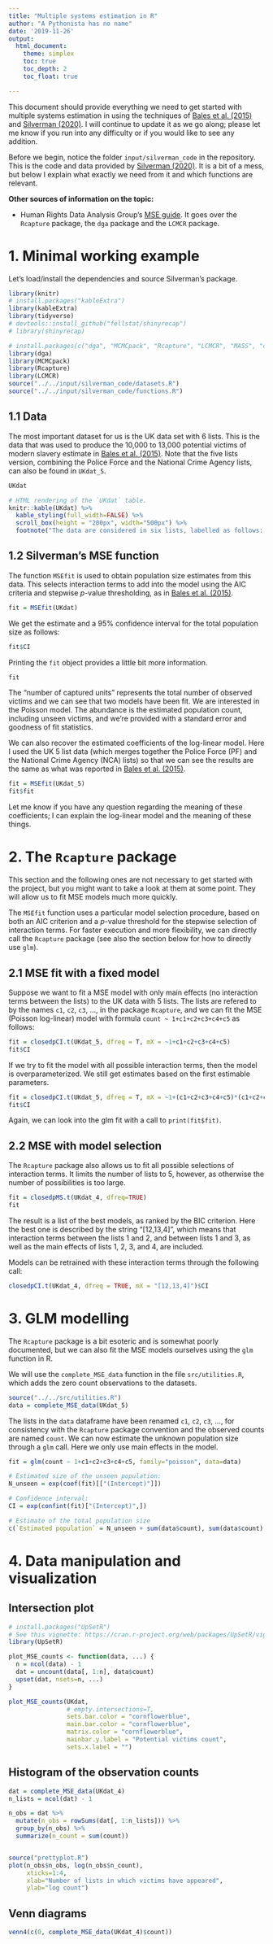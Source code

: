 ```yaml
---
title: "Multiple systems estimation in R"
author: "A Pythonista has no name"
date: '2019-11-26'
output:
  html_document:
    theme: simplex
    toc: true
    toc_depth: 2
    toc_float: true

---
```


This document should provide everything we need to get started with multiple systems estimation in \texttt{R} using the techniques of [Bales et al. (2015)](https://rss.onlinelibrary.wiley.com/doi/epdf/10.1111/j.1740-9713.2015.00824.x) and [Silverman (2020)](https://arxiv.org/pdf/1902.06078.pdf). I will continue to update it as we go along; please let me know if you run into any difficulty or if you would like to see any addition.

Before we begin, notice the folder `input/silverman_code` in the repository. This is the code and data provided by [Silverman (2020)](https://arxiv.org/pdf/1902.06078.pdf). It is a bit of a mess, but below I explain what exactly we need from it and which functions are relevant.

**Other sources of information on the topic:**

  - Human Rights Data Analysis Group's [MSE guide](https://hrdag.org/tech-notes/basic-mse.html). It goes over the `Rcapture` package, the `dga` package and the `LCMCR` package.

# 1. Minimal working example

Let's load/install the dependencies and source Silverman's package.

```r
library(knitr)
# install.packages("kableExtra")
library(kableExtra)
library(tidyverse)
# devtools::install_github("fellstat/shinyrecap")
# library(shinyrecap)

# install.packages(c("dga", "MCMCpack", "Rcapture", "LCMCR", "MASS", "coda"))
library(dga)
library(MCMCpack)
library(Rcapture)
library(LCMCR)
source("../../input/silverman_code/datasets.R")
source("../../input/silverman_code/functions.R")
```

## 1.1 Data

The most important dataset for us is the UK data set with 6 lists. This is the data that was used to produce the 10,000 to 13,000 potential victims of modern slavery estimate in [Bales et al. (2015)](https://rss.onlinelibrary.wiley.com/doi/epdf/10.1111/j.1740-9713.2015.00824.x). Note that the five lists version, combining the Police Force and the National Crime Agency lists, can also be found in `UKdat_5`.

```r
UKdat
```

```r
# HTML rendering of the `UKdat` table.
knitr::kable(UKdat) %>% 
  kable_styling(full_width=FALSE) %>% 
  scroll_box(height = "200px", width="500px") %>% 
  footnote("The data are considered in six lists, labelled as follows:  LA--Local authorities; NG--Non-government organisations; PF--Police forces; GO--Government organisations; GP--General public; NCA--National Crime Agency.", footnote_as_chunk=T)
```

## 1.2 Silverman's MSE function

The function `MSEfit` is used to obtain population size estimates from this data. This selects interaction terms to add into the model using the AIC criteria and stepwise $p$-value thresholding, as in [Bales et al. (2015)](https://rss.onlinelibrary.wiley.com/doi/epdf/10.1111/j.1740-9713.2015.00824.x).

```r
fit = MSEfit(UKdat)
```

We get the estimate and a $95\%$ confidence interval for the total population size as follows:
```r
fit$CI
```

Printing the `fit` object provides a little bit more information. 
```r
fit
```
The "number of captured units" represents the total number of observed victims and we can see that two models have been fit. We are interested in the Poisson model. The abundance is the estimated population count, including unseen victims, and we're provided with a standard error and goodness of fit statistics.

We can also recover the estimated coefficients of the log-linear model. Here I used the UK 5 list data (which merges together the Police Force (PF) and the National Crime Agency (NCA) lists) so that we can see the results are the same as what was reported in [Bales et al. (2015)](https://rss.onlinelibrary.wiley.com/doi/epdf/10.1111/j.1740-9713.2015.00824.x).  

```r
fit = MSEfit(UKdat_5)
fit$fit
```

Let me know if you have any question regarding the meaning of these coefficients; I can explain the log-linear model and the meaning of these things.

# 2. The `Rcapture` package

This section and the following ones are not necessary to get started with the project, but you might want to take a look at them at some point. They will allow us to fit MSE models much more quickly.

The `MSEfit` function uses a particular model selection procedure, based on both an AIC criterion and a $p$-value threshold for the stepwise selection of interaction terms. For faster execution and more flexibility, we can directly call the `Rcapture` package (see also the section below for how to directly use `glm`).

## 2.1 MSE fit with a fixed model

Suppose we want to fit a MSE model with only main effects (no interaction terms between the lists) to the UK data with 5 lists. The lists are refered to by the names `c1`, `c2`, `c3`, ..., in the package `Rcapture`, and we can fit the MSE (Poisson log-linear) model with formula `count ~ 1+c1+c2+c3+c4+c5` as follows:

```r
fit = closedpCI.t(UKdat_5, dfreq = T, mX = ~1+c1+c2+c3+c4+c5)
fit$CI
```

If we try to fit the model with all possible interaction terms, then the model is overparameterized. We still get estimates based on the first estimable parameters.

```r
fit = closedpCI.t(UKdat_5, dfreq = T, mX = ~1+(c1+c2+c3+c4+c5)*(c1+c2+c3+c4+c5))
fit$CI
```

Again, we can look into the glm fit with a call to `print(fit$fit)`.

## 2.2 MSE with model selection

The `Rcapture` package also allows us to fit all possible selections of interaction terms. It limits the number of lists to $5$, however, as otherwise the number of possibilities is too large.

```r
fit = closedpMS.t(UKdat_4, dfreq=TRUE)
fit
```
The result is a list of the best models, as ranked by the BIC criterion. Here the best one is described by the string "[12,13,4]", which means that interaction terms between the lists 1 and 2, and between lists 1 and 3, as well as the main effects of lists 1, 2, 3, and 4, are included. 

Models can be retrained with these interaction terms through the following call:
```r
closedpCI.t(UKdat_4, dfreq = TRUE, mX = "[12,13,4]")$CI
```


# 3. GLM modelling

The `Rcapture` package is a bit esoteric and is somewhat poorly documented, but we can also fit the MSE models ourselves using the `glm` function in R.

We will use the `complete_MSE_data` function in the file `src/utilities.R`, which adds the zero count observations to the datasets.
```r
source("../../src/utilities.R")
data = complete_MSE_data(UKdat_5)
```

The lists in the `data` dataframe have been renamed `c1`, `c2`, `c3`, ..., for consistency with the `Rcapture` package convention and the observed counts are named `count`. We can now estimate the unknown population size through a `glm` call. Here we only use main effects in the model.

```r
fit = glm(count ~ 1+c1+c2+c3+c4+c5, family="poisson", data=data)

# Estimated size of the unseen population:
N_unseen = exp(coef(fit)[["(Intercept)"]])

# Confidence interval:
CI = exp(confint(fit)["(Intercept)",])

# Estimate of the total population size
c(`Estimated population` = N_unseen + sum(data$count), sum(data$count) + CI)
```

# 4. Data manipulation and visualization

## Intersection plot

```r
# install.packages("UpSetR")
# See this vignette: https://cran.r-project.org/web/packages/UpSetR/vignettes/basic.usage.html
library(UpSetR) 
```

```r
plot_MSE_counts <- function(data, ...) {
  n = ncol(data) - 1
  dat = uncount(data[, 1:n], data$count)
  upset(dat, nsets=n, ...)
}

plot_MSE_counts(UKdat, 
                # empty.intersections=T,
                sets.bar.color = "cornflowerblue",
                main.bar.color = "cornflowerblue",
                matrix.color = "cornflowerblue",
                mainbar.y.label = "Potential victims count",
                sets.x.label = "")
```


## Histogram of the observation counts

```r
dat = complete_MSE_data(UKdat_4)
n_lists = ncol(dat) - 1

n_obs = dat %>% 
  mutate(n_obs = rowSums(dat[, 1:n_lists])) %>% 
  group_by(n_obs) %>% 
  summarize(n_count = sum(count))


source("prettyplot.R")
plot(n_obs$n_obs, log(n_obs$n_count),
     xticks=1:4,
     xlab="Number of lists in which victims have appeared",
     ylab="log count")
```

## Venn diagrams



```r
venn4(c(0, complete_MSE_data(UKdat_4)$count))
```





